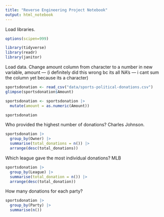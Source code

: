 ```yaml
---
title: "Reverse Engineering Project Notebook"
output: html_notebook
---
```


Load libraries.

```r
options(scipen=999)

library(tidyverse)
library(readr)
library(janitor)
```

Load data. Change amount column from character to a number in new variable, amount --- (i definitely did this wrong bc its all NA's --- i cant sum the column yet because its a character)

```r

sportsdonation <- read_csv("data/sports-political-donations.csv")
glimpse(sportsdonation$Amount)

sportsdonation <- sportsdonation |> 
  mutate(amount = as.numeric(Amount))

sportsdonation

```

Who provided the highest number of donations? Charles Johnson.

```r

sportsdonation |>
  group_by(Owner) |>
  summarise(total_donations = n()) |>
  arrange(desc(total_donations))

```

Which league gave the most individual donations? MLB

```r

sportsdonation |>
  group_by(League) |>
  summarise(total_donation = n()) |>
  arrange(desc(total_donation))


```

How many donations for each party?

```r

sportsdonation |> 
  group_by(Party) |>
  summarise(n()) 

```
